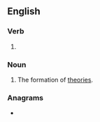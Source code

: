 ==English==

===Verb===
{{head|en|present participle}}

# {{present participle of|theorize|lang=en|nocat=1}}

===Noun===
{{en-noun}}

# The formation of [[theory|theories]].

===Anagrams===
* {{anagrams|en|a=eghiinortz|otherizing}}